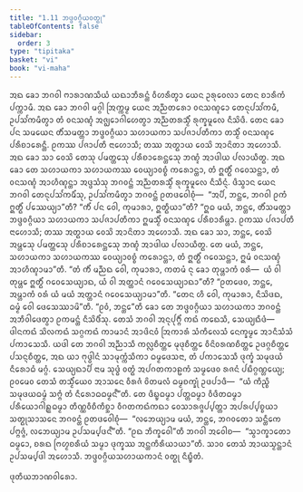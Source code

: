 ```yaml
---
title: "1.11 ᨽᨴ᩠ᨴᩅᨣ᩠ᨣᩥᨿᩅᨲ᩠ᨳᩩ"
tableOfContents: false
sidebar:
  order: 3
type: "tipitaka"
basket: "vi"
book: "vi-maha"
---
```



<DynamicBreadcrumb />

<Division number="36" book="vi-maha">

<Paragraph number="152" book="vi-maha">
ᩋᨳ ᨡᩮᩣ ᨽᨣᩅᩤ ᨻᩣᩁᩣᨱᩈᩥᨿᩴ ᨿᨳᩣᨽᩥᩁᨶ᩠ᨲᩴ ᩅᩥᩉᩁᩥᨲ᩠ᩅᩣ ᨿᩮᨶ ᩏᩁᩩᩅᩮᩃᩣ ᨲᩮᨶ ᨧᩣᩁᩥᨠᩴ ᨸᨠ᩠ᨠᩣᨾᩥ. ᩋᨳ ᨡᩮᩣ ᨽᨣᩅᩤ ᨾᨣ᩠ᨣᩤ ᩒᨠ᩠ᨠᨾ᩠ᨾ ᨿᩮᨶ ᩋᨬ᩠ᨬᨲᩁᩮᩣ ᩅᨶᩈᨱ᩠ᨯᩮᩣ ᨲᩮᨶᩩᨸᩈᩘᨠᨾᩥ, ᩏᨸᩈᩘᨠᨾᩥᨲ᩠ᩅᩣ ᨲᩴ ᩅᨶᩈᨱ᩠ᨯᩴ ᩋᨩ᩠ᨫᩮᩣᨣᩤᩉᩮᨲ᩠ᩅᩣ ᩋᨬ᩠ᨬᨲᩁᩈ᩠ᨾᩥᩴ ᩁᩩᨠ᩠ᨡᨾᩪᩃᩮ ᨶᩥᩈᩦᨴᩥ. ᨲᩮᨶ ᨡᩮᩣ ᨸᨶ ᩈᨾᨿᩮᨶ ᨲᩥᩴᩈᨾᨲ᩠ᨲᩣ ᨽᨴ᩠ᨴᩅᨣ᩠ᨣᩥᨿᩣ ᩈᩉᩣᨿᨠᩣ ᩈᨸᨩᩣᨸᨲᩥᨠᩣ ᨲᩈ᩠ᨾᩥᩴ ᩅᨶᩈᨱ᩠ᨯᩮ ᨸᩁᩥᨧᩣᩁᩮᨶ᩠ᨲᩥ. ᩑᨠᩔ ᨸᨩᩣᨸᨲᩥ ᨶᩣᩉᩮᩣᩈᩥ; ᨲᩔ ᩋᨲ᩠ᨳᩣᨿ ᩅᩮᩈᩦ ᩋᩣᨶᩦᨲᩣ ᩋᩉᩮᩣᩈᩥ. ᩋᨳ ᨡᩮᩣ ᩈᩣ ᩅᩮᩈᩦ ᨲᩮᩈᩩ ᨸᨾᨲ᩠ᨲᩮᩈᩩ ᨸᩁᩥᨧᩣᩁᩮᨶ᩠ᨲᩮᩈᩩ ᨽᨱ᩠ᨯᩴ ᩋᩣᨴᩤᨿ ᨸᩃᩣᨿᩥᨲ᩠ᨳ. ᩋᨳ ᨡᩮᩣ ᨲᩮ ᩈᩉᩣᨿᨠᩣ ᩈᩉᩣᨿᨠᩔ ᩅᩮᨿ᩠ᨿᩣᩅᨧ᩠ᨧᩴ ᨠᩁᩮᩣᨶ᩠ᨲᩣ, ᨲᩴ ᩍᨲ᩠ᨳᩥᩴ ᨣᩅᩮᩈᨶ᩠ᨲᩣ, ᨲᩴ ᩅᨶᩈᨱ᩠ᨯᩴ ᩋᩣᩉᩥᨱ᩠ᨯᨶ᩠ᨲᩣ ᩋᨴ᩠ᨴᩈᩴᩈᩩ ᨽᨣᩅᨶ᩠ᨲᩴ ᩋᨬ᩠ᨬᨲᩁᩈ᩠ᨾᩥᩴ ᩁᩩᨠ᩠ᨡᨾᩪᩃᩮ ᨶᩥᩈᩥᨶ᩠ᨶᩴ. ᨴᩥᩈ᩠ᩅᩣᨶ ᨿᩮᨶ ᨽᨣᩅᩤ ᨲᩮᨶᩩᨸᩈᩘᨠᨾᩥᩴᩈᩩ, ᩏᨸᩈᩘᨠᨾᩥᨲ᩠ᩅᩣ ᨽᨣᩅᨶ᩠ᨲᩴ ᩑᨲᨴᩅᩮᩤᨧᩩᩴ—  “ᩋᨸᩥ, ᨽᨶ᩠ᨲᩮ, ᨽᨣᩅᩤ ᩑᨠᩴ ᩍᨲ᩠ᨳᩥᩴ ᨸᩔᩮᨿ᩠ᨿᩣ”ᨲᩥ? “ᨠᩥᩴ ᨸᨶ ᩅᩮᩤ, ᨠᩩᨾᩣᩁᩣ, ᩍᨲ᩠ᨳᩥᨿᩣ”ᨲᩥ? “ᩍᨵ ᨾᨿᩴ, ᨽᨶ᩠ᨲᩮ, ᨲᩥᩴᩈᨾᨲ᩠ᨲᩣ ᨽᨴ᩠ᨴᩅᨣ᩠ᨣᩥᨿᩣ ᩈᩉᩣᨿᨠᩣ ᩈᨸᨩᩣᨸᨲᩥᨠᩣ ᩍᨾᩈ᩠ᨾᩥᩴ ᩅᨶᩈᨱ᩠ᨯᩮ ᨸᩁᩥᨧᩣᩁᩥᨾ᩠ᩉᩣ. ᩑᨠᩔ ᨸᨩᩣᨸᨲᩥ ᨶᩣᩉᩮᩣᩈᩥ; ᨲᩔ ᩋᨲ᩠ᨳᩣᨿ ᩅᩮᩈᩦ ᩋᩣᨶᩦᨲᩣ ᩋᩉᩮᩣᩈᩥ. ᩋᨳ ᨡᩮᩣ ᩈᩣ, ᨽᨶ᩠ᨲᩮ, ᩅᩮᩈᩦ ᩋᨾ᩠ᩉᩮᩈᩩ ᨸᨾᨲ᩠ᨲᩮᩈᩩ ᨸᩁᩥᨧᩣᩁᩮᨶ᩠ᨲᩮᩈᩩ ᨽᨱ᩠ᨯᩴ ᩋᩣᨴᩤᨿ ᨸᩃᩣᨿᩥᨲ᩠ᨳ. ᨲᩮ ᨾᨿᩴ, ᨽᨶ᩠ᨲᩮ, ᩈᩉᩣᨿᨠᩣ ᩈᩉᩣᨿᨠᩔ ᩅᩮᨿ᩠ᨿᩣᩅᨧ᩠ᨧᩴ ᨠᩁᩮᩣᨶ᩠ᨲᩣ, ᨲᩴ ᩍᨲ᩠ᨳᩥᩴ ᨣᩅᩮᩈᨶ᩠ᨲᩣ, ᩍᨾᩴ ᩅᨶᩈᨱ᩠ᨯᩴ ᩋᩣᩉᩥᨱ᩠ᨯᩣᨾᩣ”ᨲᩥ. “ᨲᩴ ᨠᩥᩴ ᨾᨬ᩠ᨬᨳ ᩅᩮᩤ, ᨠᩩᨾᩣᩁᩣ, ᨠᨲᨾᩴ ᨶᩩ ᨡᩮᩣ ᨲᩩᨾ᩠ᩉᩣᨠᩴ ᩅᩁᩴ—  ᨿᩴ ᩅᩤ ᨲᩩᨾ᩠ᩉᩮ ᩍᨲ᩠ᨳᩥᩴ ᨣᩅᩮᩈᩮᨿ᩠ᨿᩣᨳ, ᨿᩴ ᩅᩤ ᩋᨲ᩠ᨲᩣᨶᩴ ᨣᩅᩮᩈᩮᨿ᩠ᨿᩣᨳᩣ”ᨲᩥ? “ᩑᨲᨴᩮᩅ, ᨽᨶ᩠ᨲᩮ, ᩋᨾ᩠ᩉᩣᨠᩴ ᩅᩁᩴ ᨿᩴ ᨾᨿᩴ ᩋᨲ᩠ᨲᩣᨶᩴ ᨣᩅᩮᩈᩮᨿ᩠ᨿᩣᨾᩣ”ᨲᩥ. “ᨲᩮᨶ ᩉᩥ ᩅᩮᩤ, ᨠᩩᨾᩣᩁᩣ, ᨶᩥᩈᩦᨴᨳ, ᨵᨾ᩠ᨾᩴ ᩅᩮᩤ ᨴᩮᩈᩮᩔᩣᨾᩦ”ᨲᩥ. “ᩑᩅᩴ, ᨽᨶ᩠ᨲᩮ”ᨲᩥ ᨡᩮᩣ ᨲᩮ ᨽᨴ᩠ᨴᩅᨣ᩠ᨣᩥᨿᩣ ᩈᩉᩣᨿᨠᩣ ᨽᨣᩅᨶ᩠ᨲᩴ ᩋᨽᩥᩅᩤᨴᩮᨲ᩠ᩅᩣ ᩑᨠᨾᨶ᩠ᨲᩴ ᨶᩥᩈᩦᨴᩥᩴᩈᩩ.
</Paragraph>

<Paragraph number="153" book="vi-maha">
ᨲᩮᩈᩴ ᨽᨣᩅᩤ ᩋᨶᩩᨸᩩᨻ᩠ᨻᩥᩴ ᨠᨳᩴ ᨠᨳᩮᩈᩥ, ᩈᩮᨿ᩠ᨿᨳᩥᨴᩴ—  ᨴᩤᨶᨠᨳᩴ ᩈᩦᩃᨠᨳᩴ ᩈᨣ᩠ᨣᨠᨳᩴ ᨠᩣᨾᩣᨶᩴ ᩋᩣᨴᩦᨶᩅᩴ ᩒᨠᩣᩁᩴ ᩈᩴᨠᩥᩃᩮᩈᩴ ᨶᩮᨠ᩠ᨡᨾ᩠ᨾᩮ ᩋᩣᨶᩥᩈᩴᩈᩴ ᨸᨠᩣᩈᩮᩈᩥ. ᨿᨴᩤ ᨲᩮ ᨽᨣᩅᩤ ᩋᨬ᩠ᨬᩣᩈᩥ ᨠᩃᩖᨧᩥᨲ᩠ᨲᩮ ᨾᩩᨴᩩᨧᩥᨲ᩠ᨲᩮ ᩅᩥᨶᩦᩅᩁᨱᨧᩥᨲ᩠ᨲᩮ ᩏᨴᨣ᩠ᨣᨧᩥᨲ᩠ᨲᩮ ᨸᩈᨶ᩠ᨶᨧᩥᨲ᩠ᨲᩮ, ᩋᨳ ᨿᩣ ᨻᩩᨴ᩠ᨵᩤᨶᩴ ᩈᩣᨾᩩᨠ᩠ᨠᩴᩈᩥᨠᩣ ᨵᨾ᩠ᨾᨴᩮᩈᨶᩣ, ᨲᩴ ᨸᨠᩣᩈᩮᩈᩥ ᨴᩩᨠ᩠ᨡᩴ ᩈᨾᩩᨴᨿᩴ ᨶᩥᩁᩮᩣᨵᩴ ᨾᨣ᩠ᨣᩴ. ᩈᩮᨿ᩠ᨿᨳᩣᨸᩥ ᨶᩣᨾ ᩈᩩᨴ᩠ᨵᩴ ᩅᨲ᩠ᨳᩴ ᩋᨸᨣᨲᨠᩣᩊᨠᩴ ᩈᨾ᩠ᨾᨴᩮᩅ ᩁᨩᨶᩴ ᨸᨭᩥᨣ᩠ᨣᨱ᩠ᩉᩮᨿ᩠ᨿ; ᩑᩅᨾᩮᩅ ᨲᩮᩈᩴ ᨲᩈ᩠ᨾᩥᩴᨿᩮᩅ ᩋᩣᩈᨶᩮ ᩅᩥᩁᨩᩴ ᩅᩦᨲᨾᩃᩴ ᨵᨾ᩠ᨾᨧᨠ᩠ᨡᩩᩴ ᩏᨴᨸᩣᨴᩥ—  “ᨿᩴ ᨠᩥᨬ᩠ᨧᩥ ᩈᨾᩩᨴᨿᨵᨾ᩠ᨾᩴ ᩈᨻ᩠ᨻᩴ ᨲᩴ ᨶᩥᩁᩮᩣᨵᨵᨾ᩠ᨾᨶ᩺”ᨲᩥ. ᨲᩮ ᨴᩥᨭ᩠ᨮᨵᨾ᩠ᨾᩣ ᨸᨲ᩠ᨲᨵᨾ᩠ᨾᩣ ᩅᩥᨴᩥᨲᨵᨾ᩠ᨾᩣ ᨸᩁᩥᨿᩮᩣᨣᩤᩊ᩠ᩉᨵᨾ᩠ᨾᩣ ᨲᩥᨱ᩠ᨱᩅᩥᨧᩥᨠᩥᨧ᩠ᨨᩣ ᩅᩥᨣᨲᨠᨳᩴᨠᨳᩣ ᩅᩮᩈᩣᩁᨩ᩠ᨩᨸ᩠ᨸᨲ᩠ᨲᩣ ᩋᨸᩁᨸ᩠ᨸᨧ᩠ᨧᨿᩣ ᩈᨲ᩠ᨳᩩᩈᩣᩈᨶᩮ ᨽᨣᩅᨶ᩠ᨲᩴ ᩑᨲᨴᩅᩮᩤᨧᩩᩴ—  “ᩃᨽᩮᨿ᩠ᨿᩣᨾ ᨾᨿᩴ, ᨽᨶ᩠ᨲᩮ, ᨽᨣᩅᨲᩮᩣ ᩈᨶ᩠ᨲᩥᨠᩮ ᨸᨻ᩠ᨻᨩ᩠ᨩᩴ, ᩃᨽᩮᨿ᩠ᨿᩣᨾ ᩏᨸᩈᨾ᩠ᨸᨴᨶ᩺”ᨲᩥ. “ᩑᨳ ᨽᩥᨠ᩠ᨡᩅᩮᩤ”ᨲᩥ ᨽᨣᩅᩤ ᩋᩅᩮᩤᨧ—  “ᩈ᩠ᩅᩣᨠ᩠ᨡᩣᨲᩮᩣ ᨵᨾ᩠ᨾᩮᩣ, ᨧᩁᨳ ᨻᩕᩉ᩠ᨾᨧᩁᩥᨿᩴ ᩈᨾ᩠ᨾᩣ ᨴᩩᨠ᩠ᨡᩔ ᩋᨶ᩠ᨲᨠᩥᩁᩥᨿᩣᨿᩣ”ᨲᩥ. ᩈᩣᩅ ᨲᩮᩈᩴ ᩋᩣᨿᩈ᩠ᨾᨶ᩠ᨲᩣᨶᩴ ᩏᨸᩈᨾ᩠ᨸᨴᩤ ᩋᩉᩮᩣᩈᩥ.

</Paragraph>
</Division>

<Paragraph number="154" type="center" book="vi-maha">
ᨽᨴ᩠ᨴᩅᨣ᩠ᨣᩥᨿᩈᩉᩣᨿᨠᩣᨶᩴ ᩅᨲ᩠ᨳᩩ ᨶᩥᨭ᩠ᨮᩥᨲᩴ.

  
ᨴᩩᨲᩥᨿᨽᩣᨱᩅᩤᩁᩮᩣ.
</Paragraph>
